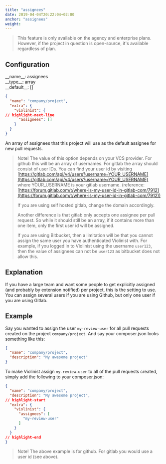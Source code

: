 ```yaml
---
title: "assignees"
date: 2019-04-04T20:22:04+02:00
anchor: "assignees"
weight:
---
```


> This feature is only available on the agency and enterprise plans. However, if the project in question is open-source, it's available regardless of plan.

## Configuration

<div className="config-wrapper"><div className="config">__name__: assignees</div>
<div className="config">__type__: array</div>
<div className="config">__default__: []</div></div>

```json showLineNumbers
{
  "name": "company/project",
  "extra": {
    "violinist": {
// highlight-next-line
      "assignees": []
    }
  }
}
```

An array of assignees that this project will use as the default assignee for new pull requests.

>Note! The value of this option depends on your VCS provider. For github this will be an array of usernames. For gitlab the array should consist of user IDs. You can find your user id by visiting [https://gitlab.com/api/v4/users?username=YOUR_USERNAME](https://gitlab.com/api/v4/users?username=YOUR_USERNAME) where YOUR_USERNAME is your gitlab username. (reference: [https://forum.gitlab.com/t/where-is-my-user-id-in-gitlab-com/7912](https://forum.gitlab.com/t/where-is-my-user-id-in-gitlab-com/7912))
>
>If you are using self hosted gitlab, change the domain accordingly.
>
>Another difference is that gitlab only accepts one assignee per pull request. So while it should still be an array, if it contains more than one item, only the first user id will be assigned.
>
>If you are using Bitbucket, then a limitation will be that you cannot assign the same user you have authenticated Violinist with. For example, if you logged in to Violinist using the username `user123`, then the value of assignees can not be `user123` as bitbucket does not allow this.

## Explanation

If you have a large team and want some people to get explicitly assigned (and probably by extension notified) per project, this is the setting to use. You can assign several users if you are using Github, but only one user if you are using Gitlab.

## Example

Say you wanted to assign the user `my-review-user` for all pull requests created on the project `company/project`. And say your composer.json looks something like this:

```json showLineNumbers
{
  "name": "company/project",
  "description": "My awesome project"
}
```


To make Violinist assign `my-review-user` to all of the pull requests created, simply add the following to your composer.json:


```json showLineNumbers
{
  "name": "company/project",
  "description": "My awesome project",
// highlight-start
  "extra": {
    "violinist": {
      "assignees": [
        "my-review-user"
      ]
    }
  }
// highlight-end
}
```

> Note! The above example is for github. For gitlab you would use a user id (see above).
